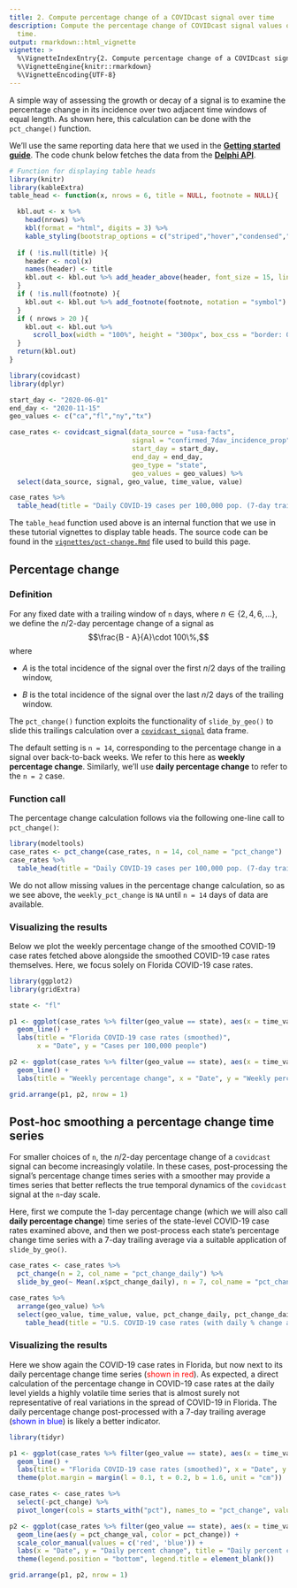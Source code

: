 ```yaml
---
title: 2. Compute percentage change of a COVIDcast signal over time
description: Compute the percentage change of COVIDcast signal values over 
  time.
output: rmarkdown::html_vignette
vignette: >
  %\VignetteIndexEntry{2. Compute percentage change of a COVIDcast signal over time}
  %\VignetteEngine{knitr::rmarkdown}
  %\VignetteEncoding{UTF-8}
---
```


A simple way of assessing the growth or decay of a signal is to examine the 
percentage change in its incidence over two adjacent time windows of equal 
length. As shown here, this calculation can be done with the `pct_change()`
function.

We'll use the same reporting data here that we used in the
[**Getting started guide**](https://cmu-delphi.github.io/covidcast/modeltoolsR/articles/modeltools.html).
The code chunk below fetches the data from the 
[**Delphi API**](https://cmu-delphi.github.io/delphi-epidata/api/covidcast_signals.html).

```r
# Function for displaying table heads
library(knitr)
library(kableExtra)
table_head <- function(x, nrows = 6, title = NULL, footnote = NULL){

  kbl.out <- x %>%
    head(nrows) %>%
    kbl(format = "html", digits = 3) %>%
    kable_styling(bootstrap_options = c("striped","hover","condensed","responsive"))
  
  if ( !is.null(title) ){
    header <- ncol(x)
    names(header) <- title
    kbl.out <- kbl.out %>% add_header_above(header, font_size = 15, line = F)
  }
  if ( !is.null(footnote) ){
    kbl.out <- kbl.out %>% add_footnote(footnote, notation = "symbol")
  }
  if ( nrows > 20 ){
    kbl.out <- kbl.out %>% 
      scroll_box(width = "100%", height = "300px", box_css = "border: 0px solid #fff; padding: 2px; ")
  }
  return(kbl.out)
}
```

```r
library(covidcast)
library(dplyr)

start_day <- "2020-06-01"
end_day <- "2020-11-15"
geo_values <- c("ca","fl","ny","tx")

case_rates <- covidcast_signal(data_source = "usa-facts",
                               signal = "confirmed_7dav_incidence_prop",
                               start_day = start_day, 
                               end_day = end_day,
                               geo_type = "state", 
                               geo_values = geo_values) %>%
  select(data_source, signal, geo_value, time_value, value) 

case_rates %>% 
  table_head(title = "Daily COVID-19 cases per 100,000 pop. (7-day trailing average)")
```

The `table_head` function used above is an internal function that we use in 
these tutorial vignettes to display table heads. The source code can be found
in the [`vignettes/pct-change.Rmd`](pct-change.Rmd) file used to build this
page.


## Percentage change

### Definition

For any fixed date with a trailing window of `n` days, where 
$n\in\{2,4,6,\dots\}$, we define the $n/2$-day percentage change of a signal as 
$$\frac{B - A}{A}\cdot 100\%,$$ where

* $A$ is the total incidence of the signal over the first $n/2$ days of the 
trailing window,

* $B$ is the total incidence of the signal over the last $n/2$ days of the 
trailing window.

The `pct_change()` function exploits the functionality of `slide_by_geo()`
to slide this trailings calculation over a
[`covidcast_signal`](../../../docs/covidcastR/reference/covidcast_signal.html)
data frame.

The default setting is `n = 14`, corresponding to the percentage change in a
signal over back-to-back weeks. We refer to this here as 
**weekly percentage change**. Similarly, we'll use **daily percentage change**
to refer to the `n = 2` case.


### Function call 

The percentage change calculation follows via the following one-line call to
`pct_change()`:

```r
library(modeltools)
case_rates <- pct_change(case_rates, n = 14, col_name = "pct_change")
case_rates %>% 
  table_head(title = "Daily COVID-19 cases per 100,000 pop. (7-day trailing average)", n = 25)
```

We do not allow missing values in the percentage change calculation, so as we
see above, the `weekly_pct_change` is `NA` until `n = 14` days of data are 
available.


### Visualizing the results

Below we plot the weekly percentage change of the smoothed COVID-19 case rates 
fetched above alongside the smoothed COVID-19 case rates themselves. Here, we 
focus solely on Florida COVID-19 case rates. 

```r
library(ggplot2)
library(gridExtra)

state <- "fl"

p1 <- ggplot(case_rates %>% filter(geo_value == state), aes(x = time_value, y = value)) +
  geom_line() +
  labs(title = "Florida COVID-19 case rates (smoothed)",
       x = "Date", y = "Cases per 100,000 people")

p2 <- ggplot(case_rates %>% filter(geo_value == state), aes(x = time_value, y = pct_change)) +
  geom_line() +
  labs(title = "Weekly percentage change", x = "Date", y = "Weekly percentage change")

grid.arrange(p1, p2, nrow = 1)
```


## Post-hoc smoothing a percentage change time series

For smaller choices of `n`, the $n/2$-day percentage change of a `covidcast`
signal can become increasingly volatile. In these cases, post-processing the 
signal's percentage change times series with a smoother may provide a times 
series that better reflects the true temporal dynamics of the `covidcast` signal
at the `n`-day scale.

Here, first we compute the 1-day percentage change (which we will also call
**daily percentage change**) time series of the state-level COVID-19 case rates
examined above, and then we post-process each state's percentage change time 
series with a 7-day trailing average via a suitable application of 
`slide_by_geo()`.

```r
case_rates <- case_rates %>%
  pct_change(n = 2, col_name = "pct_change_daily") %>%
  slide_by_geo(~ Mean(.x$pct_change_daily), n = 7, col_name = "pct_change_daily_7dav")
```

<div class="fold o">
```r
case_rates %>%
  arrange(geo_value) %>% 
  select(geo_value, time_value, value, pct_change_daily, pct_change_daily_7dav) %>%
    table_head(title = "U.S. COVID-19 case rates (with daily % change and post-hoc trailing average)")
```
</div>


### Visualizing the results

Here we show again the COVID-19 case rates in Florida, but now next to its daily
percentage change time series 
(<span style="color: red;">shown in red</span>). As expected, a direct 
calculation of the percentage change in COVID-19 case rates at the daily level 
yields a highly volatile time series that is almost surely not representative of 
real variations in the spread of COVID-19 in Florida. The daily percentage 
change post-processed with a 7-day trailing average 
(<span style="color: blue;">shown in blue</span>) is likely a better indicator.

```r
library(tidyr)

p1 <- ggplot(case_rates %>% filter(geo_value == state), aes(x = time_value, y = value)) +
  geom_line() + 
  labs(title = "Florida COVID-19 case rates (smoothed)", x = "Date", y = "Cases per 100,000 people") + 
  theme(plot.margin = margin(l = 0.1, t = 0.2, b = 1.6, unit = "cm"))

case_rates <- case_rates %>%
  select(-pct_change) %>%
  pivot_longer(cols = starts_with("pct"), names_to = "pct_change", values_to = "pct_change_val")

p2 <- ggplot(case_rates %>% filter(geo_value == state), aes(x = time_value)) +
  geom_line(aes(y = pct_change_val, color = pct_change)) + 
  scale_color_manual(values = c('red', 'blue')) +
  labs(x = "Date", y = "Daily percent change", title = "Daily percent change") +
  theme(legend.position = "bottom", legend.title = element_blank())

grid.arrange(p1, p2, nrow = 1)
```
